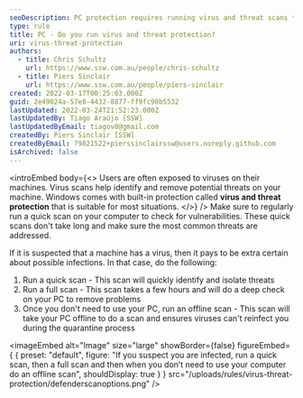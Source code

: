 ```yaml
---
seoDescription: PC protection requires running virus and threat scans to identify and remove potential threats on your machine.
type: rule
title: PC - Do you run virus and threat protection?
uri: virus-threat-protection
authors:
  - title: Chris Schultz
    url: https://www.ssw.com.au/people/chris-schultz
  - title: Piers Sinclair
    url: https://www.ssw.com.au/people/piers-sinclair
created: 2022-03-17T00:25:03.000Z
guid: 2e49024a-57e8-4432-8877-ff9fc90b5532
lastUpdated: 2022-03-24T21:52:23.000Z
lastUpdatedBy: Tiago Araújo [SSW]
lastUpdatedByEmail: tiagov8@gmail.com
createdBy: Piers Sinclair [SSW]
createdByEmail: 79821522+pierssinclairssw@users.noreply.github.com
isArchived: false
---
```


<introEmbed
  body={<>
Users are often exposed to viruses on their machines. Virus scans help identify and remove potential threats on your machine. Windows comes with built-in protection called **virus and threat protection** that is suitable for most situations.
  </>}
/>
Make sure to regularly run a quick scan on your computer to check for vulnerabilities. These quick scans don't take long and make sure the most common threats are addressed.

If it is suspected that a machine has a virus, then it pays to be extra certain about possible infections. In that case, do the following:

1. Run a quick scan - This scan will quickly identify and isolate threats
2. Run a full scan - This scan takes a few hours and will do a deep check on your PC to remove problems
3. Once you don't need to use your PC, run an offline scan - This scan will take your PC offline to do a scan and ensures viruses can't reinfect you during the quarantine process


<imageEmbed
  alt="Image"
  size="large"
  showBorder={false}
  figureEmbed={ {
    preset: "default",
    figure: "If you suspect you are infected, run a quick scan, then a full scan and then when you don’t need to use your computer do an offline scan",
    shouldDisplay: true
  } }
  src="/uploads/rules/virus-threat-protection/defenderscanoptions.png"
/>
